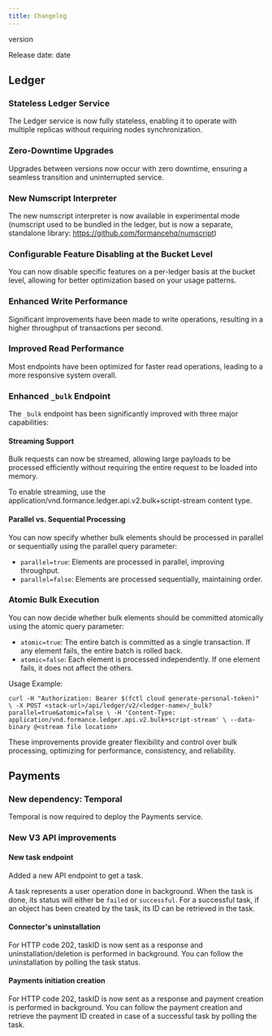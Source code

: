 ```yaml
---
title: Changelog
---
```


version

Release date: date

## Ledger

### Stateless Ledger Service

The Ledger service is now fully stateless, enabling it to operate with multiple replicas without requiring nodes synchronization.

### Zero-Downtime Upgrades

Upgrades between versions now occur with zero downtime, ensuring a seamless transition and uninterrupted service.

### New Numscript Interpreter

The new numscript interpreter is now available in experimental mode (numscript used to be bundled in the ledger, but is now a separate, standalone library: https://github.com/formancehq/numscript)

### Configurable Feature Disabling at the Bucket Level

You can now disable specific features on a per-ledger basis at the bucket level, allowing for better optimization based on your usage patterns.

### Enhanced Write Performance

Significant improvements have been made to write operations, resulting in a higher throughput of transactions per second.

### Improved Read Performance
Most endpoints have been optimized for faster read operations, leading to a more responsive system overall.

### Enhanced `_bulk` Endpoint

The `_bulk` endpoint has been significantly improved with three major capabilities:

#### Streaming Support

Bulk requests can now be streamed, allowing large payloads to be processed efficiently without requiring the entire request to be loaded into memory.

To enable streaming, use the application/vnd.formance.ledger.api.v2.bulk+script-stream content type.

#### Parallel vs. Sequential Processing

You can now specify whether bulk elements should be processed in parallel or sequentially using the parallel query parameter:

- `parallel=true`: Elements are processed in parallel, improving throughput.
- `parallel=false`: Elements are processed sequentially, maintaining order.

### Atomic Bulk Execution

You can now decide whether bulk elements should be committed atomically using the atomic query parameter:

- `atomic=true`: The entire batch is committed as a single transaction. If any element fails, the entire batch is rolled back.
- `atomic=false`: Each element is processed independently. If one element fails, it does not affect the others.

Usage Example:

```
curl -H "Authorization: Bearer $(fctl cloud generate-personal-token)" \ -X POST <stack-url>/api/ledger/v2/<ledger-name>/_bulk?parallel=true&atomic=false \ -H 'Content-Type: application/vnd.formance.ledger.api.v2.bulk+script-stream' \ --data-binary @<stream file location>
```

These improvements provide greater flexibility and control over bulk processing, optimizing for performance, consistency, and reliability.

## Payments

### New dependency: Temporal

Temporal is now required to deploy the Payments service.

### New V3 API improvements

#### New task endpoint

Added a new API endpoint to get a task. 

A task represents a user operation done in background. When the task is done, its status will either be `failed` or `successful`. For a successful task, if an object has been created by the task, its ID can be retrieved in the task.

#### Connector's uninstallation 

For HTTP code 202, taskID is now sent as a response and uninstallation/deletion is performed in background. You can follow the uninstallation by polling the task status.

#### Payments initiation creation 

For HTTP code 202, taskID is now sent as a response and payment creation is performed in background. You can follow the payment creation and retrieve the payment ID created in case of a successful task by polling the task.